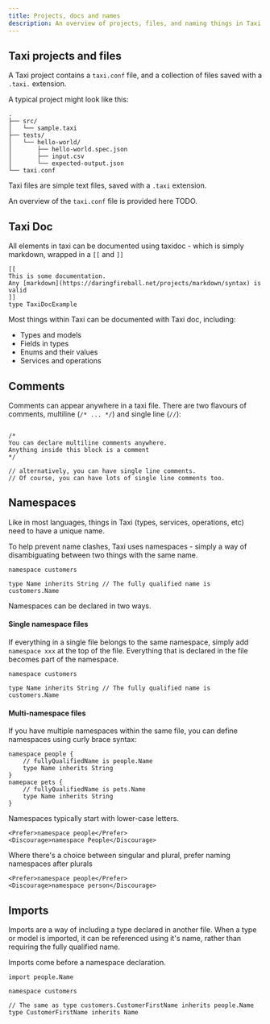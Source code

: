 ```yaml
---
title: Projects, docs and names
description: An overview of projects, files, and naming things in Taxi
---
```



## Taxi projects and files
A Taxi project contains a `taxi.conf` file, and a collection of files saved with a `.taxi.` extension.

A typical project might look like this:
```text
.
├── src/
│   └── sample.taxi
├── tests/
│   └── hello-world/
│       ├── hello-world.spec.json
│       ├── input.csv
│       └── expected-output.json
└── taxi.conf
```

Taxi files are simple text files, saved with a `.taxi` extension.

An overview of the `taxi.conf` file is provided here TODO.

## Taxi Doc

All elements in taxi can be documented using taxidoc - which is simply markdown, wrapped in a `[[` and `]]`

```text
[[
This is some documentation.
Any [markdown](https://daringfireball.net/projects/markdown/syntax) is valid
]]
type TaxiDocExample
```
Most things within Taxi can be documented with Taxi doc, including:

* Types and models
* Fields in types
* Enums and their values
* Services and operations

## Comments
Comments can appear anywhere in a taxi file.  There are two flavours of comments, multiline (`/* ... */`) and single line (`//`):

```taxi

/*
You can declare multiline comments anywhere.
Anything inside this block is a comment
*/

// alternatively, you can have single line comments.
// Of course, you can have lots of single line comments too.

```
## Namespaces
Like in most languages, things in Taxi (types, services, operations, etc) need to have a unique name.


To help prevent name clashes, Taxi uses namespaces - simply a way of disambiguating between two things with the same name.

```taxi
namespace customers

type Name inherits String // The fully qualified name is customers.Name

```

Namespaces can be declared in two ways.

#### Single namespace files
If everything in a single file belongs to the same namespace, simply add `namespace xxx` at the top of the file.
Everything that is declared in the file becomes part of the namespace.

```taxi
namespace customers

type Name inherits String // The fully qualified name is customers.Name
```
#### Multi-namespace files
If you have multiple namespaces within the same file, you can define namespaces using curly brace syntax:

```taxi
namespace people {
    // fullyQualifiedName is people.Name
    type Name inherits String
}
namepace pets {
    // fullyQualifiedName is pets.Name
    type Name inherits String
}
```

<Hint type="Convention">
    Namespaces typically start with lower-case letters.
    
    <Prefer>namespace people</Prefer>
    <Discourage>namespace People</Discourage>
</Hint>
<Hint type="Convention">
    Where there's a choice between singular and plural, prefer naming namespaces after plurals
    
    <Prefer>namespace people</Prefer>
    <Discourage>namespace person</Discourage>
</Hint>

## Imports
Imports are a way of including a type declared in another file.
When a type or model is imported, it can be referenced using it's name, rather than requiring the fully qualified name.

Imports come before a namespace declaration.


```taxi
import people.Name

namespace customers 

// The same as type customers.CustomerFirstName inherits people.Name
type CustomerFirstName inherits Name
```


